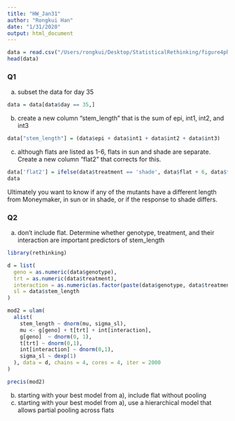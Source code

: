 ```yaml
---
title: "HW_Jan31"
author: "Rongkui Han"
date: "1/31/2020"
output: html_document
---
```


```r
data = read.csv("/Users/rongkui/Desktop/StatisticalRethinking/figure4phyE.csv")
head(data)
```

### Q1

a) subset the data for day 35     

```r
data = data[data$day == 35,]
```

b) create a new column "stem_length" that is the sum of epi, int1, int2, and int3    
```r
data["stem_length"] = (data$epi + data$int1 + data$int2 + data$int3)
```

c) although flats are listed as 1-6, flats in sun and shade are separate. Create a new column "flat2" that corrects for this.    
```r
data['flat2'] = ifelse(data$treatment == 'shade', data$flat + 6, data$flat)
data
```

Ultimately you want to know if any of the mutants have a different length from Moneymaker, in sun or in shade, or if the response to shade differs.    

### Q2
a) don't include flat.  Determine whether genotype, treatment, and their interaction are important predictors of stem_length     

```r
library(rethinking)

d = list(
  geno = as.numeric(data$genotype),
  trt = as.numeric(data$treatment),
  interaction = as.numeric(as.factor(paste(data$genotype, data$treatment, sep = "_"))),
  sl = data$stem_length
)

mod2 = ulam(
  alist(
    stem_length ~ dnorm(mu, sigma_sl),
    mu <- g[geno] + t[trt] + int[interaction],
    g[geno]  ~ dnorm(0, 1),
    t[trt] ~ dnorm(0,1),
    int[interaction] ~ dnorm(0,1),
    sigma_sl ~ dexp(1)
  ), data = d, chains = 4, cores = 4, iter = 2000
)

precis(mod2)
```


b) starting with your best model from a), include flat without pooling
c) starting with your best model from a), use a hierarchical model that allows partial pooling across flats
```r

```

